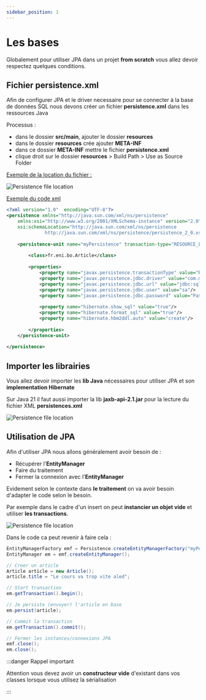 ```yaml
---
sidebar_position: 1
---
```


# Les bases

Globalement pour utiliser JPA dans un projet **from scratch** vous allez devoir respectez quelques conditions.

## Fichier persistence.xml

Afin de configurer JPA et le driver necessaire pour se connecter à la base de données SQL nous devons créer un fichier **persistence.xml** dans les ressources Java

Processus :

- dans le dossier **src/main**, ajouter le dossier **resources**
- dans le dossier **resources** crée ajouter **META-INF**
- dans ce dossier **META-INF** mettre le fichier **persistence.xml**
- clique droit sur le dossier **resources** > Build Path > Use as Source Folder

<u>Exemple de la location du fichier :</u>

![Persistence file location](img/persistence.png)

<u>Exemple du code xml </u>

```xml
<?xml version="1.0"  encoding="UTF-8"?>
<persistence xmlns="http://java.sun.com/xml/ns/persistence"
	xmlns:xsi="http://www.w3.org/2001/XMLSchema-instance" version="2.0"
	xsi:schemaLocation="http://java.sun.com/xml/ns/persistence
              http://java.sun.com/xml/ns/persistence/persistence_2_0.xsd">
	
	<persistence-unit name="myPersistence" transaction-type="RESOURCE_LOCAL">
	
		<class>fr.eni.bo.Article</class>
		
		<properties>
		    <property name="javax.persistence.transactionType" value="RESOURCE_LOCAL"/>
			<property name="javax.persistence.jdbc.driver" value="com.microsoft.sqlserver.jdbc.SQLServerDriver"/>
			<property name="javax.persistence.jdbc.url" value="jdbc:sqlserver://localhost:1433;databaseName=DB_Demo;trustServerCertificate=true"/>
			<property name="javax.persistence.jdbc.user" value="sa"/>
			<property name="javax.persistence.jdbc.password" value="Pa$$w0rd"/>
			
			<property name="hibernate.show_sql" value="true"/>
			<property name="hibernate.format_sql" value="true"/>
			<property name="hibernate.hbm2ddl.auto" value="create"/>
			
		</properties>
	</persistence-unit>
	
</persistence>
```

## Importer les librairies

Vous allez devoir importer les **lib Java** nécessaires pour utiliser JPA et son **implementation Hibernate**

Sur Java 21 il faut aussi importer la lib **jaxb-api-2.1.jar** pour la lecture du fichier XML **persistences.xml**

![Persistence file location](img/lib-jar.png)

## Utilisation de JPA

Afin d'utiliser JPA nous allons généralement avoir besoin de :
- Récupérer l'**EntityManager**
- Faire du traitement
- Fermer la connexion avec l'**EntityManager**

Evidement selon le contexte dans **le traitement** on va avoir besoin d'adapter le code selon le besoin.

Par exemple dans le cadre d'un insert on peut **instancier un objet vide** et utiliser **les transactions**.


![Persistence file location](img/ex_sequence_insert_article.png)

Dans le code ca peut revenir à faire cela : 

```java
EntityManagerFactory emf = Persistence.createEntityManagerFactory("myPersistence");
EntityManager em = emf.createEntityManager();

// Creer un article
Article article = new Article();
article.title = "Le cours va trop vite aled";

// Start transaction
em.getTransaction().begin();

// Je persiste (envoyer) l'article en base
em.persist(article);

// Commit la transaction
em.getTransaction().commit();

// Fermer les instances/connexions JPA
emf.close();
em.close();
```

:::danger Rappel important

Attention vous devez avoir un **constructeur vide** d'existant dans vos classes lorsque vous utilisez la sérialisation

:::